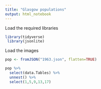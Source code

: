 ```yaml
---
title: "Glasgow populations"
output: html_notebook
---
```


Load the required libraries

```r
library(tidyverse)
 library(jsonlite)
```
Load the images

```r

pop <- fromJSON("1963.json", flatten=TRUE)

pop %>%
  select(data.Tables) %>%
  unnest() %>%
  select(1,5,9,13,17)

```

